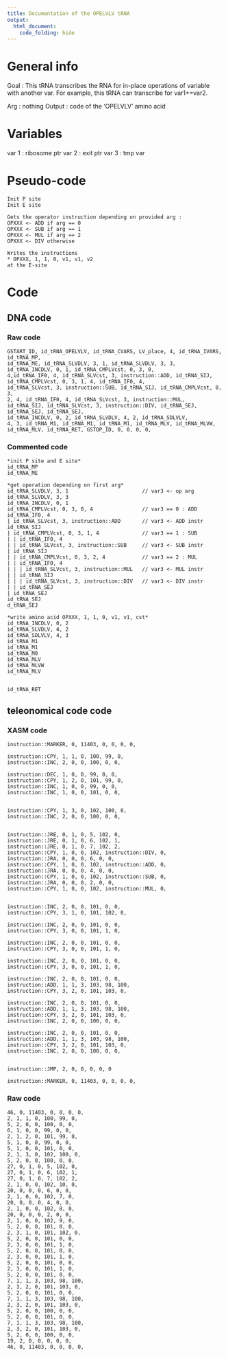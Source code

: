```yaml
---
title: Documentation of the OPELVLV tRNA
output: 
  html_document:
    code_folding: hide
---
```



# General info

Goal : This tRNA transcribes the RNA for in-place operations of variable with another var.
For example, this tRNA can transcribe for var1+=var2.


Arg : nothing
Output : code of the 'OPELVLV' amino acid

# Variables

var 1 : ribosome ptr
var 2 : exit ptr
var 3 : tmp var

# Pseudo-code

```pseudo
Init P site
Init E site

Gets the operator instruction depending on provided arg :
OPXXX <- ADD if arg == 0
OPXXX <- SUB if arg == 1
OPXXX <- MUL if arg == 2
OPXXX <- DIV otherwise

Writes the instructions
* OPXXX, 1, 1, 0, v1, v1, v2
at the E-site
```

# Code

## DNA code

### Raw code

```DNA
GSTART_ID, id_tRNA_OPELVLV, id_tRNA_CVARS, LV_place, 4, id_tRNA_IVARS, id_tRNA_MP, 
id_tRNA_ME, id_tRNA_SLVDLV, 3, 1, id_tRNA_SLVDLV, 3, 3, 
id_tRNA_INCDLV, 0, 1, id_tRNA_CMPLVcst, 0, 3, 0, 
4,id_tRNA_IF0, 4, id_tRNA_SLVcst, 3, instruction::ADD, id_tRNA_SIJ, 
id_tRNA_CMPLVcst, 0, 3, 1, 4, id_tRNA_IF0, 4, 
id_tRNA_SLVcst, 3, instruction::SUB, id_tRNA_SIJ, id_tRNA_CMPLVcst, 0, 3, 
2, 4, id_tRNA_IF0, 4, id_tRNA_SLVcst, 3, instruction::MUL, 
id_tRNA_SIJ, id_tRNA_SLVcst, 3, instruction::DIV, id_tRNA_SEJ, id_tRNA_SEJ, id_tRNA_SEJ, 
id_tRNA_INCDLV, 0, 2, id_tRNA_SLVDLV, 4, 2, id_tRNA_SDLVLV, 
4, 3, id_tRNA_M1, id_tRNA_M1, id_tRNA_M1, id_tRNA_MLV, id_tRNA_MLVW, 
id_tRNA_MLV, id_tRNA_RET, GSTOP_ID, 0, 0, 0, 0,
```


### Commented code


```pseudoDNA
*init P site and E site*
id_tRNA_MP
id_tRNA_ME 

*get operation depending on first arg*
id_tRNA_SLVDLV, 3, 1                        // var3 <- op arg
id_tRNA_SLVDLV, 3, 3
id_tRNA_INCDLV, 0, 1
id_tRNA_CMPLVcst, 0, 3, 0, 4                // var3 == 0 : ADD
id_tRNA_IF0, 4
| id_tRNA_SLVcst, 3, instruction::ADD       // var3 <- ADD instr
id_tRNA_SIJ
| id_tRNA_CMPLVcst, 0, 3, 1, 4              // var3 == 1 : SUB
| | id_tRNA_IF0, 4
| | id_tRNA_SLVcst, 3, instruction::SUB     // var3 <- SUB instr
| id_tRNA_SIJ
| | id_tRNA_CMPLVcst, 0, 3, 2, 4            // var3 == 2 : MUL
| | id_tRNA_IF0, 4
| | | id_tRNA_SLVcst, 3, instruction::MUL   // var3 <- MUL instr
| | id_tRNA_SIJ
| | | id_tRNA_SLVcst, 3, instruction::DIV   // var3 <- DIV instr
| | id_tRNA_SEJ
| id_tRNA_SEJ
id_tRNA_SEJ
d_tRNA_SEJ

*write amino acid OPXXX, 1, 1, 0, v1, v1, cst*
id_tRNA_INCDLV, 0, 2
id_tRNA_SLVDLV, 4, 2
id_tRNA_SDLVLV, 4, 3
id_tRNA_M1
id_tRNA_M1
id_tRNA_M0
id_tRNA_MLV
id_tRNA_MLVW
id_tRNA_MLV


id_tRNA_RET
```


## teleonomical code code

### XASM code

```XASM
instruction::MARKER, 0, 11403, 0, 0, 0, 0,

instruction::CPY, 1, 1, 0, 100, 99, 0,
instruction::INC, 2, 0, 0, 100, 0, 0,

instruction::DEC, 1, 0, 0, 99, 0, 0,
instruction::CPY, 1, 2, 0, 101, 99, 0,
instruction::INC, 1, 0, 0, 99, 0, 0,
instruction::INC, 1, 0, 0, 101, 0, 0,


instruction::CPY, 1, 3, 0, 102, 100, 0,
instruction::INC, 2, 0, 0, 100, 0, 0,


instruction::JRE, 0, 1, 0, 5, 102, 0,
instruction::JRE, 0, 1, 0, 6, 102, 1,
instruction::JRE, 0, 1, 0, 7, 102, 2,
instruction::CPY, 1, 0, 0, 102, instruction::DIV, 0,
instruction::JRA, 0, 0, 0, 6, 0, 0,
instruction::CPY, 1, 0, 0, 102, instruction::ADD, 0,
instruction::JRA, 0, 0, 0, 4, 0, 0,
instruction::CPY, 1, 0, 0, 102, instruction::SUB, 0,
instruction::JRA, 0, 0, 0, 2, 0, 0,
instruction::CPY, 1, 0, 0, 102, instruction::MUL, 0,


instruction::INC, 2, 0, 0, 101, 0, 0,
instruction::CPY, 3, 1, 0, 101, 102, 0,

instruction::INC, 2, 0, 0, 101, 0, 0,
instruction::CPY, 3, 0, 0, 101, 1, 0,

instruction::INC, 2, 0, 0, 101, 0, 0,
instruction::CPY, 3, 0, 0, 101, 1, 0,

instruction::INC, 2, 0, 0, 101, 0, 0,
instruction::CPY, 3, 0, 0, 101, 1, 0,

instruction::INC, 2, 0, 0, 101, 0, 0,
instruction::ADD, 1, 1, 3, 103, 98, 100,
instruction::CPY, 3, 2, 0, 101, 103, 0,

instruction::INC, 2, 0, 0, 101, 0, 0,
instruction::ADD, 1, 1, 3, 103, 98, 100,
instruction::CPY, 3, 2, 0, 101, 103, 0,
instruction::INC, 2, 0, 0, 100, 0, 0,

instruction::INC, 2, 0, 0, 101, 0, 0,
instruction::ADD, 1, 1, 3, 103, 98, 100,
instruction::CPY, 3, 2, 0, 101, 103, 0,
instruction::INC, 2, 0, 0, 100, 0, 0,


instruction::JMP, 2, 0, 0, 0, 0, 0

instruction::MARKER, 0, 11403, 0, 0, 0, 0,
```

### Raw code

```RAW
46, 0, 11403, 0, 0, 0, 0,
2, 1, 1, 0, 100, 99, 0,
5, 2, 0, 0, 100, 0, 0,
6, 1, 0, 0, 99, 0, 0,
2, 1, 2, 0, 101, 99, 0,
5, 1, 0, 0, 99, 0, 0,
5, 1, 0, 0, 101, 0, 0,
2, 1, 3, 0, 102, 100, 0,
5, 2, 0, 0, 100, 0, 0,
27, 0, 1, 0, 5, 102, 0,
27, 0, 1, 0, 6, 102, 1,
27, 0, 1, 0, 7, 102, 2,
2, 1, 0, 0, 102, 10, 0,
20, 0, 0, 0, 6, 0, 0,
2, 1, 0, 0, 102, 7, 0,
20, 0, 0, 0, 4, 0, 0,
2, 1, 0, 0, 102, 8, 0,
20, 0, 0, 0, 2, 0, 0,
2, 1, 0, 0, 102, 9, 0,
5, 2, 0, 0, 101, 0, 0,
2, 3, 1, 0, 101, 102, 0,
5, 2, 0, 0, 101, 0, 0,
2, 3, 0, 0, 101, 1, 0,
5, 2, 0, 0, 101, 0, 0,
2, 3, 0, 0, 101, 1, 0,
5, 2, 0, 0, 101, 0, 0,
2, 3, 0, 0, 101, 1, 0,
5, 2, 0, 0, 101, 0, 0,
7, 1, 1, 3, 103, 98, 100,
2, 3, 2, 0, 101, 103, 0,
5, 2, 0, 0, 101, 0, 0,
7, 1, 1, 3, 103, 98, 100,
2, 3, 2, 0, 101, 103, 0,
5, 2, 0, 0, 100, 0, 0,
5, 2, 0, 0, 101, 0, 0,
7, 1, 1, 3, 103, 98, 100,
2, 3, 2, 0, 101, 103, 0,
5, 2, 0, 0, 100, 0, 0,
19, 2, 0, 0, 0, 0, 0,
46, 0, 11403, 0, 0, 0, 0,
```
